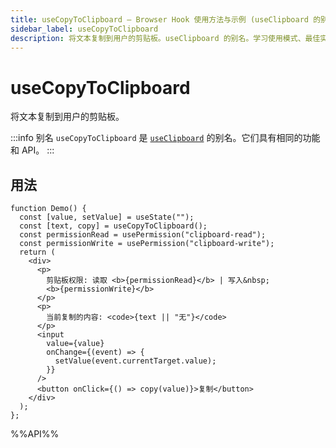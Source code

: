 ```yaml
---
title: useCopyToClipboard – Browser Hook 使用方法与示例 (useClipboard 的别名)
sidebar_label: useCopyToClipboard
description: 将文本复制到用户的剪贴板。useClipboard 的别名。学习使用模式、最佳实践和 React 开发者的代码示例。
---
```

# useCopyToClipboard

将文本复制到用户的剪贴板。

:::info 别名
`useCopyToClipboard` 是 [`useClipboard`](/zh-Hans/browser/useClipboard) 的别名。它们具有相同的功能和 API。
:::

## 用法

```tsx live
function Demo() {
  const [value, setValue] = useState("");
  const [text, copy] = useCopyToClipboard();
  const permissionRead = usePermission("clipboard-read");
  const permissionWrite = usePermission("clipboard-write");
  return (
    <div>
      <p>
        剪贴板权限: 读取 <b>{permissionRead}</b> | 写入&nbsp;
        <b>{permissionWrite}</b>
      </p>
      <p>
        当前复制的内容: <code>{text || "无"}</code>
      </p>
      <input
        value={value}
        onChange={(event) => {
          setValue(event.currentTarget.value);
        }}
      />
      <button onClick={() => copy(value)}>复制</button>
    </div>
  );
};

```

%%API%%
